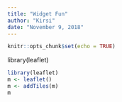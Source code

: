```yaml
---
title: "Widget Fun"
author: "Kirsi"
date: "November 9, 2018"
---
```


```r
knitr::opts_chunk$set(echo = TRUE)
```

library(leaflet)

```r
library(leaflet)
m <- leaflet()
m <- addTiles(m)
m
```
